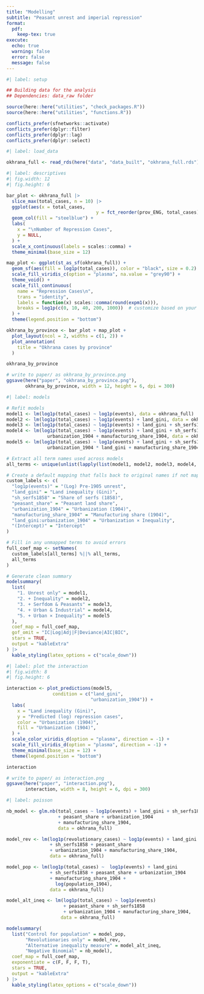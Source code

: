 ```yaml
---
title: "Modelling"
subtitle: "Peasant unrest and imperial repression"
format: 
  pdf:
    keep-tex: true
execute: 
  echo: true
  warning: false
  error: false
  message: false
---
```


```r
#| label: setup

## Building data for the analysis
## Dependencies: data_raw folder

source(here::here("utilities", "check_packages.R"))
source(here::here("utilities", "functions.R"))

conflicts_prefer(sfnetworks::activate)
conflicts_prefer(dplyr::filter)
conflicts_prefer(dplyr::lag)
conflicts_prefer(dplyr::select)
```

```r
#| label: load_data

okhrana_full <- read_rds(here("data", "data_built", "okhrana_full.rds"))
```


```r
#| label: descriptives
#| fig.width: 12
#| fig.height: 6

bar_plot <- okhrana_full |> 
  slice_max(total_cases, n = 10) |> 
  ggplot(aes(x = total_cases, 
                                 y = fct_reorder(prov_ENG, total_cases))) +
  geom_col(fill = "steelblue") +
  labs(
    x = "\nNumber of Repression Cases",
    y = NULL,
  ) +
  scale_x_continuous(labels = scales::comma) +
  theme_minimal(base_size = 12)

map_plot <- ggplot(st_as_sf(okhrana_full)) +
  geom_sf(aes(fill = log1p(total_cases)), color = "black", size = 0.2) +
  scale_fill_viridis_c(option = "plasma", na.value = "grey90") +
  theme_void() +
  scale_fill_continuous(
    name = "Repression Cases\n",
    trans = "identity",
    labels = function(x) scales::comma(round(expm1(x))),
    breaks = log1p(c(0, 10, 40, 200, 1000))  # customize based on your range
  ) +
  theme(legend.position = "bottom")

okhrana_by_province <- bar_plot + map_plot + 
  plot_layout(ncol = 2, widths = c(1, 2)) +
  plot_annotation(
    title = "Okhrana cases by province"
  )

okhrana_by_province

# write to paper/ as okhrana_by_province.png
ggsave(here("paper", "okhrana_by_province.png"), 
       okhrana_by_province, width = 12, height = 6, dpi = 300)
```


```r
#| label: models 

# Refit models
model1 <- lm(log1p(total_cases) ~ log1p(events), data = okhrana_full)
model2 <- lm(log1p(total_cases) ~ log1p(events) + land_gini, data = okhrana_full)
model3 <- lm(log1p(total_cases) ~ log1p(events) + land_gini + sh_serfs1858 + peasant_share, data = okhrana_full)
model4 <- lm(log1p(total_cases) ~ log1p(events) + land_gini + sh_serfs1858 + peasant_share +
               urbanization_1904 + manufacturing_share_1904, data = okhrana_full)
model5 <- lm(log1p(total_cases) ~ log1p(events) + land_gini + sh_serfs1858 + peasant_share +
               urbanization_1904 * land_gini + manufacturing_share_1904, data = okhrana_full)

# Extract all term names used across models
all_terms <- unique(unlist(lapply(list(model1, model2, model3, model4, model5), function(m) names(coef(m)))))

# Create a default mapping that falls back to original names if not mapped manually
custom_labels <- c(
  "log1p(events)" = "(Log) Pre-1905 unrest",
  "land_gini" = "Land inequality (Gini)",
  "sh_serfs1858" = "Share of serfs (1858)",
  "peasant_share" = "Peasant land share",
  "urbanization_1904" = "Urbanization (1904)",
  "manufacturing_share_1904" = "Manufacturing share (1904)",
  "land_gini:urbanization_1904" = "Urbanization × Inequality",
  "(Intercept)" = "Intercept"
)

# Fill in any unmapped terms to avoid errors
full_coef_map <- setNames(
  custom_labels[all_terms] %||% all_terms,
  all_terms
)

# Generate clean summary
modelsummary(
  list(
    "1. Unrest only" = model1,
    "2. + Inequality" = model2,
    "3. + Serfdom & Peasants" = model3,
    "4. + Urban & Industrial" = model4,
    "5. + Urban × Inequality" = model5
  ),
  coef_map = full_coef_map,
  gof_omit = "IC|Log|Adj|F|Deviance|AIC|BIC",
  stars = TRUE,
  output = "kableExtra"
) |> 
  kable_styling(latex_options = c("scale_down"))
```

```r
#| label: plot the interaction
#| fig.width: 8
#| fig.height: 6

interaction <- plot_predictions(model5, 
                 condition = c("land_gini",
                               "urbanization_1904")) +
  labs(
    x = "Land inequality (Gini)",
    y = "Predicted (log) repression cases",
    color = "Urbanization (1904)",
    fill = "Urbanization (1904)",
  ) +
  scale_color_viridis_d(option = "plasma", direction = -1) +
  scale_fill_viridis_d(option = "plasma", direction = -1) +
  theme_minimal(base_size = 12) +
  theme(legend.position = "bottom")

interaction

# write to paper/ as interaction.png
ggsave(here("paper", "interaction.png"), 
       interaction, width = 8, height = 6, dpi = 300)
```

```r
#| label: poisson

nb_model <- glm.nb(total_cases ~ log1p(events) + land_gini + sh_serfs1858
                   + peasant_share + urbanization_1904
                   + manufacturing_share_1904,
                   data = okhrana_full)

model_rev <- lm(log1p(revolutionary_cases) ~ log1p(events) + land_gini 
                + sh_serfs1858 + peasant_share
                + urbanization_1904 + manufacturing_share_1904, 
                data = okhrana_full)

model_pop <- lm(log1p(total_cases) ~  log1p(events) + land_gini
                + sh_serfs1858 + peasant_share + urbanization_1904
                + manufacturing_share_1904 +
                  log(population_1904),
                data = okhrana_full)

model_alt_ineq <- lm(log1p(total_cases) ~ log1p(events)
                     + peasant_share + sh_serfs1858
                     + urbanization_1904 + manufacturing_share_1904,
                    data = okhrana_full)

modelsummary(
  list("Control for population" = model_pop,
       "Revolutionaries only" = model_rev,
       "Alternative inequality measure" = model_alt_ineq,
       "Negative Binomial" = nb_model),
  coef_map = full_coef_map,
  exponentiate = c(F, F, F, T),
  stars = TRUE,
  output = "kableExtra"
) |> 
  kable_styling(latex_options = c("scale_down"))
```

